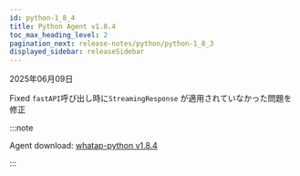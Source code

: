 ```yaml
---
id: python-1_8_4
title: Python Agent v1.8.4
toc_max_heading_level: 2
pagination_next: release-notes/python/python-1_8_3
displayed_sidebar: releaseSidebar
---
```


2025年06月09日

<Status priority='0'>Fixed</Status> `fastAPI`呼び出し時に`StreamingResponse` が適用されていなかった問題を修正

:::note

Agent download: [whatap-python v1.8.4](https://pypi.org/project/whatap-python/1.8.4/)

:::